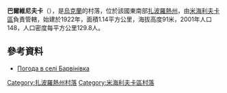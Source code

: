 {{expand|time=2016-11-19T16:14:08+00:00}}
{{coord|47|20|17|N|35|25|8|E|scale:100000|display=title}}

'''巴爾維尼夫卡'''（{{lang-uk|Барвінівка}}），是[[烏克蘭|烏克蘭]]的村落，位於該國東南部[[扎波羅熱州|扎波羅熱州]]，由[[米海利夫卡區|米海利夫卡區]]負責管轄，始建於1922年，面積1.14平方公里，海拔高度91米，2001年人口148，人口密度每平方公里129.8人。

==參考資料==
* [http://weather.in.ua/ua/zaporozhskaja/678 Погода в селі Барвінівка] {{Wayback|url=http://weather.in.ua/ua/zaporozhskaja/678 |date=20111220165904 }}

[[Category:扎波羅熱州村落|Category:扎波羅熱州村落]]
[[Category:米海利夫卡區村落|Category:米海利夫卡區村落]]


{{Zaporizhia-geo-stub}}